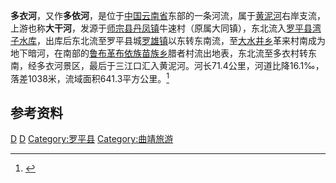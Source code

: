 {{Infobox River
  | river_name      = 多衣河
  | image_name      =Duoyi River - panoramio (1).jpg
  | image_size      = 
  | caption         = 革来村附近河段
  | origin          = [[云南省|云南省]][[师宗县|师宗县]][[丹凤镇|丹凤镇]]牛速村
  | mouth           = 云南省[[罗平县|罗平县]][[鲁布革布依族苗族乡|鲁布革布依族苗族乡]]三江口[[黄泥河_(南盘江)|黄泥河]]
  | basin_countries = {{PRC}}
  | length          = 71.4 km
  | elevation       = 
  | mouth_elevation = 
  | discharge       = 
  | watershed       = 641.3 km<sup>2</sup>
}}
'''多衣河'''，又作'''多依河'''，是位于[[中国|中国]][[云南省|云南省]]东部的一条河流，属于[[黄泥河_(南盘江)|黄泥河]]右岸支流，上游也称'''大干河'''，发源于[[师宗县|师宗县]][[丹凤镇|丹凤镇]]牛速村（原属大同镇），东北流入[[罗平县|罗平县]][[湾子水库|湾子水库]]，出库后东北流至罗平县城[[罗雄镇|罗雄镇]]以东转东南流，至[[大水井乡|大水井乡]]革来村南成为地下暗河，在南部的[[鲁布革布依族苗族乡|鲁布革布依族苗族乡]]腊者村流出地表，东北流至多衣村转东南，经多衣河景区，最后于三江口汇入黄泥河。河长71.4公里，河道比降16.1‰，落差1038米，流域面积641.3平方公里。<ref name="中国河湖大典">{{cite book zh |author=《[[中国河湖大典|中国河湖大典]]》编纂委员会 |title=《中国河湖大典·珠江卷》 |format=M |edition=1 |location=北京 |publisher=中国水利水电出版社 |date=2013年1月 |pages=38页 |id= ISBN 978-7-5170-0561-2}}</ref>

==参考资料==
{{reflist}}
[[Category:南盤江水系|D]]
[[Category:曲靖河流|D]]
[[Category:罗平县|Category:罗平县]]
[[Category:曲靖旅游|Category:曲靖旅游]]